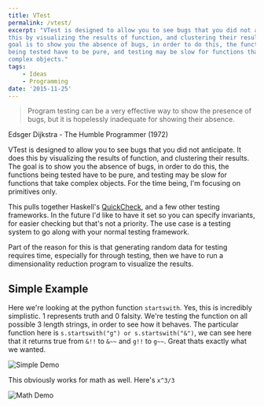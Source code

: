 ```yaml
---
title: VTest
permalink: /vtest/
excerpt: "VTest is designed to allow you to see bugs that you did not anticipate. It does
this by visualizing the results of function, and clustering their results. The
goal is to show you the absence of bugs, in order to do this, the functions
being tested have to be pure, and testing may be slow for functions that take
complex objects."
tags:
    - Ideas
    - Programming
date: '2015-11-25'
---
```


> Program testing can be a very effective way to show the presence of bugs, but
> it is hopelessly inadequate for showing their absence.

Edsger Dijkstra - The Humble Programmer (1972)

VTest is designed to allow you to see bugs that you did not anticipate. It does
this by visualizing the results of function, and clustering their results. The
goal is to show you the absence of bugs, in order to do this, the functions
being tested have to be pure, and testing may be slow for functions that take
complex objects. For the time being, I'm focusing on primitives only.

This pulls together Haskell's
[QuickCheck](http://hackage.haskell.org/package/QuickCheck-2.4.2), and a few
other testing frameworks. In the future I'd like to have it set so you can
specify invariants, for easier checking but that's not a priority. The use case
is a testing system to go along with your normal testing framework.

Part of the reason for this is that generating random data for testing requires
time, especially for through testing, then we have to run a dimensionality
reduction program to visualize the results.

## Simple Example

Here we're looking at the python function `startswith`. Yes, this is incredibly
simplistic. 1 represents truth and 0 falsity. We're testing the function on all
possible 3 length strings, in order to see how it behaves. The particular
function here is `s.startswith("g") or s.startswith("&")`, we can see here that
it returns true from `&!!` to `&~~` and `g!!` to `g~~`. Great thats exactly
what we wanted.

<Image
  src="/assets/images/vtest-simple.png"
  alt="Simple Demo"
  height={356}
  width={502}
/>

This obviously works for math as well. Here's `x^3/3`

<Image
  src="/assets/images/vtest-math.png"
  alt="Math Demo"
  height={356}
  width={516}
/>
